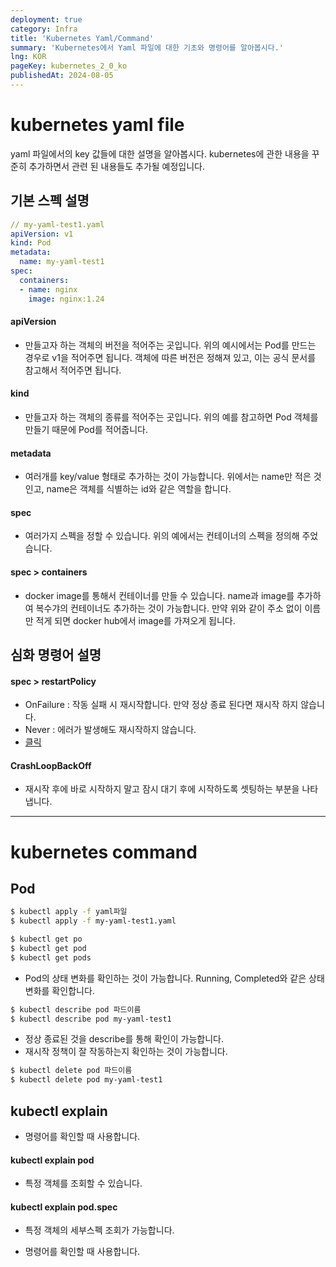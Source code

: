 ```yaml
---
deployment: true
category: Infra
title: 'Kubernetes Yaml/Command'
summary: 'Kubernetes에서 Yaml 파일에 대한 기초와 명령어를 알아봅시다.'
lng: KOR
pageKey: kubernetes_2_0_ko
publishedAt: 2024-08-05
---
```


# kubernetes yaml file

yaml 파일에서의 key 값들에 대한 설명을 알아봅시다. kubernetes에 관한 내용을 꾸준히 추가하면서 관련 된 내용들도 추가될 예정입니다.

## 기본 스펙 설명

```yaml title="yaml" showLineNumbers
// my-yaml-test1.yaml
apiVersion: v1
kind: Pod
metadata:
  name: my-yaml-test1
spec:
  containers:
  - name: nginx
    image: nginx:1.24
```

#### apiVersion

- 만들고자 하는 객체의 버전을 적어주는 곳입니다. 위의 예시에서는 Pod를 만드는 경우로 v1을 적어주면 됩니다. 객체에 따른 버전은 정해져 있고, 이는 공식 문서를 참고해서 적어주면 됩니다.

#### kind

- 만들고자 하는 객체의 종류를 적어주는 곳입니다. 위의 예를 참고하면 Pod 객체를 만들기 때문에 Pod를 적어줍니다.

#### metadata

- 여러개를 key/value 형태로 추가하는 것이 가능합니다. 위에서는 name만 적은 것인고, name은 객체를 식별하는 id와 같은 역할을 합니다.

#### spec

- 여러가지 스펙을 정할 수 있습니다. 위의 예에서는 컨테이너의 스펙을 정의해 주었습니다.

#### spec > containers

- docker image를 통해서 컨테이너를 만들 수 있습니다. name과 image를 추가하여 복수갸의 컨테이너도 추가하는 것이 가능합니다. 만약 위와 같이 주소 없이 이름만 적게 되면 docker hub에서 image를 가져오게 됩니다.

## 심화 명령어 설명

#### spec > restartPolicy

- OnFailure : 작동 실패 시 재시작합니다. 만약 정상 종료 된다면 재시작 하지 않습니다.
- Never : 에러가 발생해도 재시작하지 않습니다.
- <a href="/infra/ko/kubernetes/2-1.pod">
    <codeline>클릭</codeline>
  </a>

#### CrashLoopBackOff

- 재시작 후에 바로 시작하지 말고 잠시 대기 후에 시작하도록 셋팅하는 부분을 나타냅니다.


<hr />


# kubernetes command

## Pod

```bash title="yaml로 pod 생성" showLineNumbers
$ kubectl apply -f yaml파일
$ kubectl apply -f my-yaml-test1.yaml
```

```bash title="생성된 pod 확인" showLineNumbers
$ kubectl get po
$ kubectl get pod
$ kubectl get pods
```

- Pod의 상태 변화를 확인하는 것이 가능합니다. <codeline>Running</codeline>, <codeline>Completed</codeline>와 같은 상태 변화를 확인합니다.

```bash title="생성된 pod 상세정보 확인" showLineNumbers
$ kubectl describe pod 파드이름
$ kubectl describe pod my-yaml-test1
```

- 정상 종료된 것을 describe를 통해 확인이 가능합니다.
- 재시작 정책이 잘 작동하는지 확인하는 것이 가능합니다.

```bash title="생성된 pod 삭제" showLineNumbers
$ kubectl delete pod 파드이름
$ kubectl delete pod my-yaml-test1
```

## kubectl explain

- 명령어를 확인할 때 사용합니다.

#### kubectl explain pod

- 특정 객체를 조회할 수 있습니다.

#### kubectl explain pod.spec

- 특정 객체의 세부스펙 조회가 가능합니다.

- 명령어를 확인할 때 사용합니다.
